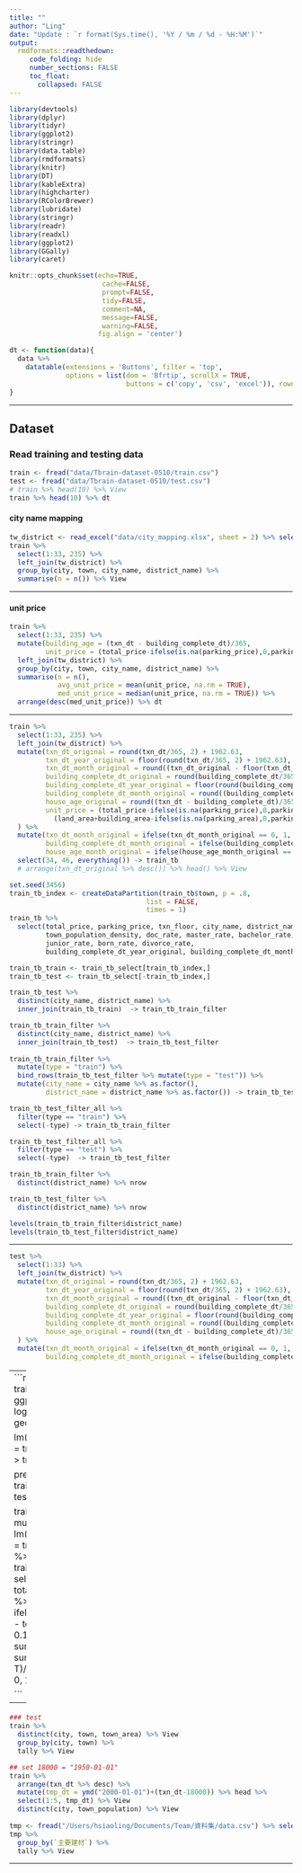 ```yaml
---
title: ""
author: "Ling"
date: "Update : `r format(Sys.time(), '%Y / %m / %d - %H:%M')`"
output:
  rmdformats::readthedown:
     code_folding: hide
     number_sections: FALSE
     toc_float:
       collapsed: FALSE
---
```


```r
library(devtools)
library(dplyr)
library(tidyr)
library(ggplot2)
library(stringr)
library(data.table)
library(rmdformats)
library(knitr)
library(DT)
library(kableExtra)
library(highcharter)
library(RColorBrewer)
library(lubridate)
library(stringr)
library(readr)
library(readxl)
library(ggplot2)
library(GGally)
library(caret)

knitr::opts_chunk$set(echo=TRUE,
                       cache=FALSE,
                       prompt=FALSE,
                       tidy=FALSE,
                       comment=NA,
                       message=FALSE,
                       warning=FALSE,
                      fig.align = 'center')

dt <- function(data){
  data %>% 
    datatable(extensions = 'Buttons', filter = 'top',
              options = list(dom = 'Bfrtip', scrollX = TRUE,
                             buttons = c('copy', 'csv', 'excel')), rownames = FALSE)
}
```

---

## Dataset {.tabset}

### Read training and testing data
```r
train <- fread("data/Tbrain-dataset-0510/train.csv")
test <- fread("data/Tbrain-dataset-0510/test.csv")
# train %>% head(10) %>% View
train %>% head(10) %>% dt
```


#### city name mapping
```r
tw_district <- read_excel("data/city_mapping.xlsx", sheet = 2) %>% select(-5)
train %>% 
  select(1:33, 235) %>% 
  left_join(tw_district) %>% 
  group_by(city, town, city_name, district_name) %>% 
  summarise(n = n()) %>% View
```


---

#### unit price

```r
train %>% 
  select(1:33, 235) %>% 
  mutate(building_age = (txn_dt - building_complete_dt)/365,
         unit_price = (total_price-ifelse(is.na(parking_price),0,parking_price))/(land_area+building_area-ifelse(is.na(parking_area),0,parking_area))) %>% 
  left_join(tw_district) %>% 
  group_by(city, town, city_name, district_name) %>% 
  summarise(n = n(),
            avg_unit_price = mean(unit_price, na.rm = TRUE),
            med_unit_price = median(unit_price, na.rm = TRUE)) %>% 
  arrange(desc(med_unit_price)) %>% dt
```

---

```r
train %>% 
  select(1:33, 235) %>% 
  left_join(tw_district) %>% 
  mutate(txn_dt_original = round(txn_dt/365, 2) + 1962.63,
         txn_dt_year_original = floor(round(txn_dt/365, 2) + 1962.63),
         txn_dt_month_original = round((txn_dt_original - floor(txn_dt_original))*12, 0),
         building_complete_dt_original = round(building_complete_dt/365, 2) + 1962.63,
         building_complete_dt_year_original = floor(round(building_complete_dt/365, 2) + 1962.63),
         building_complete_dt_month_original = round((building_complete_dt_original - floor(building_complete_dt_original))*12, 0),
         house_age_original = round((txn_dt - building_complete_dt)/365, 2),
         unit_price = (total_price-ifelse(is.na(parking_price),0,parking_price))/
           (land_area+building_area-ifelse(is.na(parking_area),0,parking_area))
  ) %>% 
  mutate(txn_dt_month_original = ifelse(txn_dt_month_original == 0, 1, txn_dt_month_original),
         building_complete_dt_month_original = ifelse(building_complete_dt_month_original == 0, 1, building_complete_dt_month_original),
         house_age_month_original = ifelse(house_age_month_original == 0, 1, house_age_month_original)) %>% 
  select(34, 46, everything()) -> train_tb
  # arrange(txn_dt_original %>% desc()) %>% head() %>% View

set.seed(3456)
train_tb_index <- createDataPartition(train_tb$town, p = .8, 
                                  list = FALSE, 
                                  times = 1)
train_tb %>% 
  select(total_price, parking_price, txn_floor, city_name, district_name, village_income_median,
         town_population_density, doc_rate, master_rate, bachelor_rate, jobschool_rate, highschool_rate,
         junior_rate, born_rate, divorce_rate, 
         building_complete_dt_year_original, building_complete_dt_month_original, house_age_original) -> train_tb_select

train_tb_train <- train_tb_select[train_tb_index,]
train_tb_test <- train_tb_select[-train_tb_index,]

train_tb_test %>% 
  distinct(city_name, district_name) %>% 
  inner_join(train_tb_train)  -> train_tb_train_filter

train_tb_train_filter %>% 
  distinct(city_name, district_name) %>% 
  inner_join(train_tb_test)  -> train_tb_test_filter
  
train_tb_train_filter %>%
  mutate(type = "train") %>%
  bind_rows(train_tb_test_filter %>% mutate(type = "test")) %>% 
  mutate(city_name = city_name %>% as.factor(),
         district_name = district_name %>% as.factor()) -> train_tb_test_filter_all

train_tb_test_filter_all %>% 
  filter(type == "train") %>% 
  select(-type) -> train_tb_train_filter

train_tb_test_filter_all %>% 
  filter(type == "test") %>% 
  select(-type)  -> train_tb_test_filter

train_tb_train_filter %>% 
  distinct(district_name) %>% nrow

train_tb_test_filter %>% 
  distinct(district_name) %>% nrow

levels(train_tb_train_filter$district_name)
levels(train_tb_test_filter$district_name)

```
---

```r
test %>% 
  select(1:33) %>% 
  left_join(tw_district) %>% 
  mutate(txn_dt_original = round(txn_dt/365, 2) + 1962.63,
         txn_dt_year_original = floor(round(txn_dt/365, 2) + 1962.63),
         txn_dt_month_original = round((txn_dt_original - floor(txn_dt_original))*12, 0),
         building_complete_dt_original = round(building_complete_dt/365, 2) + 1962.63,
         building_complete_dt_year_original = floor(round(building_complete_dt/365, 2) + 1962.63),
         building_complete_dt_month_original = round((building_complete_dt_original - floor(building_complete_dt_original))*12, 0),
         house_age_original = round((txn_dt - building_complete_dt)/365, 2)
  ) %>% 
  mutate(txn_dt_month_original = ifelse(txn_dt_month_original == 0, 1, txn_dt_month_original),
         building_complete_dt_month_original = ifelse(building_complete_dt_month_original == 0, 1, building_complete_dt_month_original)) -> test_tb
```

---
```r
### training model
train_tb_train %>% 
  ggplot(aes(x = log(total_price))) +
  geom_density()

lm(log(total_price) ~ ., data = train_tb_train_filter[, -2]) -> training_result

predict(training_result, train_tb_test_filter) -> testing_result

train_tb_test_filter %>% 
  mutate(total_price_pred = lm(log(total_price) ~ ., data = train_tb_train_filter[, -2]) %>% 
           predict(., newdata = train_tb_test_filter)) %>% 
  select(total_price_pred, total_price, everything()) %>% 
  mutate(z_score = ifelse((abs(total_price_pred - total_price)/total_price) <= 0.1, 1, 0)) %>% 
  summarise(hit_rate = sum(z_score, na.rm = T)/sum(ifelse(is.na(z_score), 0, 1))) %>% View()
  
```


---

#### 

```r
### test
train %>% 
  distinct(city, town, town_area) %>% View
  group_by(city, town) %>% 
  tally %>% View

## set 18000 = "1950-01-01"
train %>% 
  arrange(txn_dt %>% desc) %>% 
  mutate(tmp_dt = ymd("2000-01-01")+(txn_dt-18000)) %>% head %>% 
  select(1:5, tmp_dt) %>% View
  distinct(city, town_population) %>% View
  
tmp <- fread("/Users/hsiaoling/Documents/Team/資料集/data.csv") %>% select(-1)
tmp %>% 
  group_by(`主要建材`) %>% 
  tally %>% View
```


---

